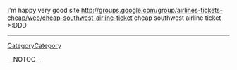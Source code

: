 I'm happy very good site http://groups.google.com/group/airlines-tickets-cheap/web/cheap-southwest-airline-ticket cheap southwest airline ticket  >:DDD
----
[[CategoryCategory]]

__NOTOC__